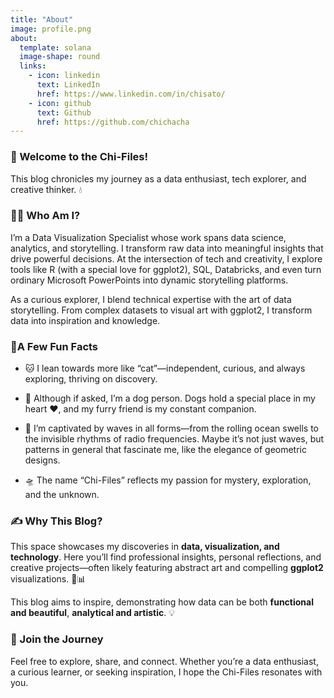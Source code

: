 ```yaml
---
title: "About"
image: profile.png
about:
  template: solana
  image-shape: round
  links:
    - icon: linkedin
      text: LinkedIn
      href: https://www.linkedin.com/in/chisato/
    - icon: github
      text: Github
      href: https://github.com/chichacha
---
```


### **🌌 Welcome to the Chi-Files!**

This blog chronicles my journey as a data enthusiast, tech explorer, and creative thinker. 💧

### **🧑‍💻 Who Am I?**

I'm a Data Visualization Specialist whose work spans data science, analytics, and storytelling. I transform raw data into meaningful insights that drive powerful decisions. At the intersection of tech and creativity, I explore tools like R (with a special love for ggplot2), SQL, Databricks, and even turn ordinary Microsoft PowerPoints into dynamic storytelling platforms.

As a curious explorer, I blend technical expertise with the art of data storytelling. From complex datasets to visual art with ggplot2, I transform data into inspiration and knowledge.

### **🫣A Few Fun Facts**

-   🐱 I lean towards more like "cat"—independent, curious, and always exploring, thriving on discovery.

-   🐶 Although if asked, I’m a dog person. Dogs hold a special place in my heart ❤️, and my furry friend is my constant companion.

-   🌊 I'm captivated by waves in all forms—from the rolling ocean swells to the invisible rhythms of radio frequencies. Maybe it's not just waves, but patterns in general that fascinate me, like the elegance of geometric designs.

-   🛸 The name "Chi-Files" reflects my passion for mystery, exploration, and the unknown.

### **✍️ Why This Blog?**

This space showcases my discoveries in **data, visualization, and technology**. Here you'll find professional insights, personal reflections, and creative projects—often likely featuring abstract art and compelling **ggplot2** visualizations. 🎨📊

This blog aims to inspire, demonstrating how data can be both **functional and beautiful**, **analytical and artistic**. 💡

### **🌊 Join the Journey**

Feel free to explore, share, and connect. Whether you're a data enthusiast, a curious learner, or seeking inspiration, I hope the Chi-Files resonates with you.
